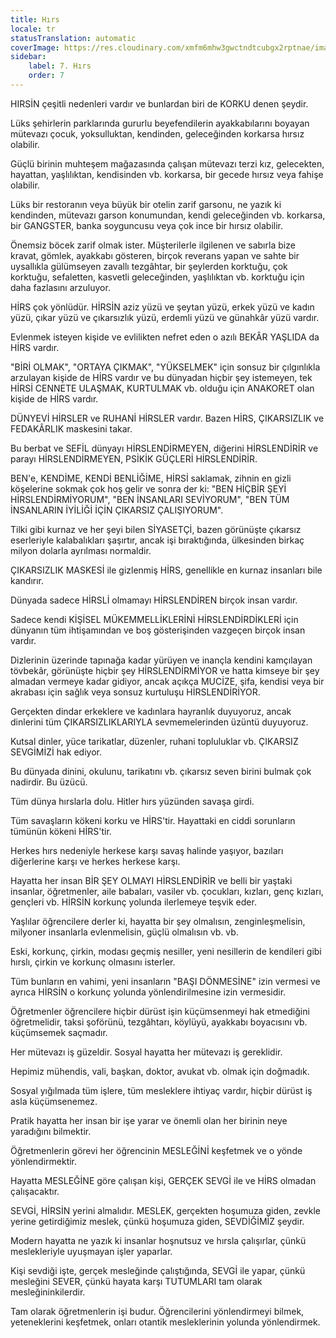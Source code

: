 ```yaml
---
title: Hırs
locale: tr
statusTranslation: automatic
coverImage: https://res.cloudinary.com/xmfm6mhw3gwctndtcubgx2rptnae/image/upload/v1740337243/small_cover_educacion_fundamental_a051170f1c.webp
sidebar:
    label: 7. Hırs
    order: 7
---
```

HIRSİN çeşitli nedenleri vardır ve bunlardan biri de KORKU denen şeydir.

Lüks şehirlerin parklarında gururlu beyefendilerin ayakkabılarını boyayan mütevazı çocuk, yoksulluktan, kendinden, geleceğinden korkarsa hırsız olabilir.

Güçlü birinin muhteşem mağazasında çalışan mütevazı terzi kız, gelecekten, hayattan, yaşlılıktan, kendisinden vb. korkarsa, bir gecede hırsız veya fahişe olabilir.

Lüks bir restoranın veya büyük bir otelin zarif garsonu, ne yazık ki kendinden, mütevazı garson konumundan, kendi geleceğinden vb. korkarsa, bir GANGSTER, banka soyguncusu veya çok ince bir hırsız olabilir.

Önemsiz böcek zarif olmak ister. Müşterilerle ilgilenen ve sabırla bize kravat, gömlek, ayakkabı gösteren, birçok reverans yapan ve sahte bir uysallıkla gülümseyen zavallı tezgâhtar, bir şeylerden korktuğu, çok korktuğu, sefaletten, kasvetli geleceğinden, yaşlılıktan vb. korktuğu için daha fazlasını arzuluyor.

HİRS çok yönlüdür. HİRSİN aziz yüzü ve şeytan yüzü, erkek yüzü ve kadın yüzü, çıkar yüzü ve çıkarsızlık yüzü, erdemli yüzü ve günahkâr yüzü vardır.

Evlenmek isteyen kişide ve evlilikten nefret eden o azılı BEKÂR YAŞLIDA da HİRS vardır.

"BİRİ OLMAK", "ORTAYA ÇIKMAK", "YÜKSELMEK" için sonsuz bir çılgınlıkla arzulayan kişide de HİRS vardır ve bu dünyadan hiçbir şey istemeyen, tek HİRSİ CENNETE ULAŞMAK, KURTULMAK vb. olduğu için ANAKORET olan kişide de HİRS vardır.

DÜNYEVİ HİRSLER ve RUHANİ HİRSLER vardır. Bazen HİRS, ÇIKARSIZLIK ve FEDAKÂRLIK maskesini takar.

Bu berbat ve SEFİL dünyayı HİRSLENDİRMEYEN, diğerini HİRSLENDİRİR ve parayı HİRSLENDİRMEYEN, PSİKİK GÜÇLERİ HİRSLENDİRİR.

BEN'e, KENDİME, KENDİ BENLİĞİME, HİRSİ saklamak, zihnin en gizli köşelerine sokmak çok hoş gelir ve sonra der ki: "BEN HİÇBİR ŞEYİ HİRSLENDİRMİYORUM", "BEN İNSANLARI SEVİYORUM", "BEN TÜM İNSANLARIN İYİLİĞİ İÇİN ÇIKARSIZ ÇALIŞIYORUM".

Tilki gibi kurnaz ve her şeyi bilen SİYASETÇİ, bazen görünüşte çıkarsız eserleriyle kalabalıkları şaşırtır, ancak işi bıraktığında, ülkesinden birkaç milyon dolarla ayrılması normaldir.

ÇIKARSIZLIK MASKESİ ile gizlenmiş HİRS, genellikle en kurnaz insanları bile kandırır.

Dünyada sadece HİRSLİ olmamayı HİRSLENDİREN birçok insan vardır.

Sadece kendi KİŞİSEL MÜKEMMELLİKLERİNİ HİRSLENDİRDİKLERİ için dünyanın tüm ihtişamından ve boş gösterişinden vazgeçen birçok insan vardır.

Dizlerinin üzerinde tapınağa kadar yürüyen ve inançla kendini kamçılayan tövbekâr, görünüşte hiçbir şey HİRSLENDİRMİYOR ve hatta kimseye bir şey almadan vermeye kadar gidiyor, ancak açıkça MUCİZE, şifa, kendisi veya bir akrabası için sağlık veya sonsuz kurtuluşu HİRSLENDİRİYOR.

Gerçekten dindar erkeklere ve kadınlara hayranlık duyuyoruz, ancak dinlerini tüm ÇIKARSIZLIKLARIYLA sevmemelerinden üzüntü duyuyoruz.

Kutsal dinler, yüce tarikatlar, düzenler, ruhani topluluklar vb. ÇIKARSIZ SEVGİMİZİ hak ediyor.

Bu dünyada dinini, okulunu, tarikatını vb. çıkarsız seven birini bulmak çok nadirdir. Bu üzücü.

Tüm dünya hırslarla dolu. Hitler hırs yüzünden savaşa girdi.

Tüm savaşların kökeni korku ve HİRS'tir. Hayattaki en ciddi sorunların tümünün kökeni HİRS'tir.

Herkes hırs nedeniyle herkese karşı savaş halinde yaşıyor, bazıları diğerlerine karşı ve herkes herkese karşı.

Hayatta her insan BİR ŞEY OLMAYI HİRSLENDİRİR ve belli bir yaştaki insanlar, öğretmenler, aile babaları, vasiler vb. çocukları, kızları, genç kızları, gençleri vb. HİRSİN korkunç yolunda ilerlemeye teşvik eder.

Yaşlılar öğrencilere derler ki, hayatta bir şey olmalısın, zenginleşmelisin, milyoner insanlarla evlenmelisin, güçlü olmalısın vb. vb.

Eski, korkunç, çirkin, modası geçmiş nesiller, yeni nesillerin de kendileri gibi hırslı, çirkin ve korkunç olmasını isterler.

Tüm bunların en vahimi, yeni insanların "BAŞI DÖNMESİNE" izin vermesi ve ayrıca HİRSİN o korkunç yolunda yönlendirilmesine izin vermesidir.

Öğretmenler öğrencilere hiçbir dürüst işin küçümsenmeyi hak etmediğini öğretmelidir, taksi şoförünü, tezgâhtarı, köylüyü, ayakkabı boyacısını vb. küçümsemek saçmadır.

Her mütevazı iş güzeldir. Sosyal hayatta her mütevazı iş gereklidir.

Hepimiz mühendis, vali, başkan, doktor, avukat vb. olmak için doğmadık.

Sosyal yığılmada tüm işlere, tüm mesleklere ihtiyaç vardır, hiçbir dürüst iş asla küçümsenemez.

Pratik hayatta her insan bir işe yarar ve önemli olan her birinin neye yaradığını bilmektir.

Öğretmenlerin görevi her öğrencinin MESLEĞİNİ keşfetmek ve o yönde yönlendirmektir.

Hayatta MESLEĞİNE göre çalışan kişi, GERÇEK SEVGİ ile ve HİRS olmadan çalışacaktır.

SEVGİ, HİRSİN yerini almalıdır. MESLEK, gerçekten hoşumuza giden, zevkle yerine getirdiğimiz meslek, çünkü hoşumuza giden, SEVDİĞİMİZ şeydir.

Modern hayatta ne yazık ki insanlar hoşnutsuz ve hırsla çalışırlar, çünkü meslekleriyle uyuşmayan işler yaparlar.

Kişi sevdiği işte, gerçek mesleğinde çalıştığında, SEVGİ ile yapar, çünkü mesleğini SEVER, çünkü hayata karşı TUTUMLARI tam olarak mesleğininkilerdir.

Tam olarak öğretmenlerin işi budur. Öğrencilerini yönlendirmeyi bilmek, yeteneklerini keşfetmek, onları otantik mesleklerinin yolunda yönlendirmek.

